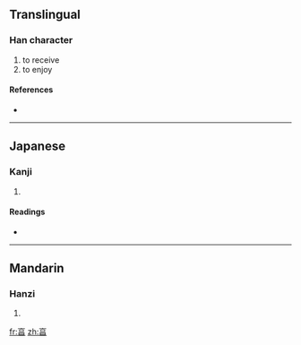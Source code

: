 {{also|享}}<!-- may be replaced by zh-forms -->
==Translingual==

===Han character===
{{Han char|rn=8|rad=亠|as=07|sn=9|four=|canj=卜口日 (YRA)}}

# to receive
# to enjoy

====References====
* {{Han ref|kx=0089.050|dkj=00305|dj=0188.110|hdz=10285.050|uh=4EAF|ud=20143}}

----

==Japanese==

===Kanji===
{{ja-kanji|grade=|rs=亠07}}

# {{defn|Japanese}}

====Readings====
* {{ja-readings|on=[[きょう]] (kyō), [[こう]] (kō)|kun=}}

----

==Mandarin==

===Hanzi===
{{cmn-hanzi|pin=[[xiǎng]] ([[xiang3]])|wg=hsiang<sup>3</sup>}}

# {{defn|Mandarin}}

[[fr:亯]]
[[zh:亯]]